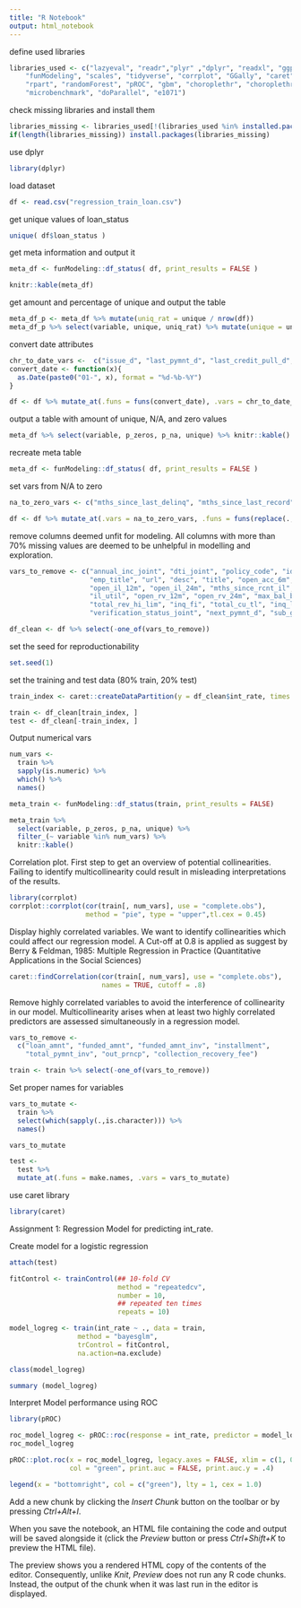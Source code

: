 ```yaml
---
title: "R Notebook"
output: html_notebook
---
```


define used libraries
```r
libraries_used <- c("lazyeval", "readr","plyr" ,"dplyr", "readxl", "ggplot2", 
    "funModeling", "scales", "tidyverse", "corrplot", "GGally", "caret",
    "rpart", "randomForest", "pROC", "gbm", "choroplethr", "choroplethrMaps",
    "microbenchmark", "doParallel", "e1071")
```

check missing libraries and install them

```r
libraries_missing <- libraries_used[!(libraries_used %in% installed.packages()[,"Package"])]
if(length(libraries_missing)) install.packages(libraries_missing)
```

use dplyr
```r
library(dplyr)
```

load dataset
```r
df <- read.csv("regression_train_loan.csv")
```

get unique values of loan_status
```r
unique( df$loan_status )
```


get meta information and output it
```r
meta_df <- funModeling::df_status( df, print_results = FALSE )

knitr::kable(meta_df)
```

get amount and percentage of unique and output the table
```r
meta_df_p <- meta_df %>% mutate(uniq_rat = unique / nrow(df))
meta_df_p %>% select(variable, unique, uniq_rat) %>% mutate(unique = unique, uniq_rat = scales::percent(uniq_rat)) %>% knitr::kable()
```

convert date attributes
```r
chr_to_date_vars <-  c("issue_d", "last_pymnt_d", "last_credit_pull_d", "next_pymnt_d", "earliest_cr_line", "next_pymnt_d")
convert_date <- function(x){
  as.Date(paste0("01-", x), format = "%d-%b-%Y")
}

df <- df %>% mutate_at(.funs = funs(convert_date), .vars = chr_to_date_vars)
```

output a table with amount of unique, N/A, and zero values
```r
meta_df %>% select(variable, p_zeros, p_na, unique) %>% knitr::kable()
```

recreate meta table
```r
meta_df <- funModeling::df_status( df, print_results = FALSE )
```

set vars from N/A to zero
```r
na_to_zero_vars <- c("mths_since_last_delinq", "mths_since_last_record", "mths_since_last_major_derog")

df <- df %>% mutate_at(.vars = na_to_zero_vars, .funs = funs(replace(., is.na(.), 0)))
```

remove columns deemed unfit for modeling. All columns with more than 70% missing values are deemed to be unhelpful in modelling and exploration.
```r
vars_to_remove <- c("annual_inc_joint", "dti_joint", "policy_code", "id", "member_id",
                    "emp_title", "url", "desc", "title", "open_acc_6m", "open_il_6m", 
                    "open_il_12m", "open_il_24m", "mths_since_rcnt_il", "total_bal_il", 
                    "il_util", "open_rv_12m", "open_rv_24m", "max_bal_bc", "all_util",
                    "total_rev_hi_lim", "inq_fi", "total_cu_tl", "inq_last_12m",
                    "verification_status_joint", "next_pymnt_d", "sub_grade", "X", "zip_code")

df_clean <- df %>% select(-one_of(vars_to_remove))
```

set the seed for reproductionability
```r
set.seed(1)
```

set the training and test data (80% train, 20% test)
```r
train_index <- caret::createDataPartition(y = df_clean$int_rate, times = 1, p = .8, list = FALSE)

train <- df_clean[train_index, ]
test <- df_clean[-train_index, ]
```

Output numerical vars
```r
num_vars <- 
  train %>% 
  sapply(is.numeric) %>% 
  which() %>% 
  names()

meta_train <- funModeling::df_status(train, print_results = FALSE)

meta_train %>%
  select(variable, p_zeros, p_na, unique) %>%
  filter_(~ variable %in% num_vars) %>%
  knitr::kable()

```

Correlation plot. First step to get an overview of potential collinearities. Failing to identify multicollinearity could result in misleading interpretations of the results.
```r
library(corrplot)
corrplot::corrplot(cor(train[, num_vars], use = "complete.obs"), 
                   method = "pie", type = "upper",tl.cex = 0.45)
```
Display highly correlated variables. We want to identify collinearities which could affect our regression model. A Cut-off at 0.8 is applied as suggest by Berry & Feldman, 1985: Multiple Regression in Practice (Quantitative Applications in the Social Sciences)

```r
caret::findCorrelation(cor(train[, num_vars], use = "complete.obs"), 
                       names = TRUE, cutoff = .8)
```

Remove highly correlated variables to avoid the interference of collinearity in our model.  Multicollinearity arises when at least two highly correlated predictors are assessed simultaneously in a regression model.
```r
vars_to_remove <- 
  c("loan_amnt", "funded_amnt", "funded_amnt_inv", "installment",
    "total_pymnt_inv", "out_prncp", "collection_recovery_fee")

train <- train %>% select(-one_of(vars_to_remove))

```

Set proper names for variables
```r
vars_to_mutate <-
  train %>%
  select(which(sapply(.,is.character))) %>%
  names()

vars_to_mutate

test <-
  test %>%
  mutate_at(.funs = make.names, .vars = vars_to_mutate)
```
use caret library
```r
library(caret)
```

Assignment 1: Regression Model for predicting int_rate.

Create model for a logistic regression
```r
attach(test)

fitControl <- trainControl(## 10-fold CV
                           method = "repeatedcv",
                           number = 10,
                           ## repeated ten times
                           repeats = 10)

model_logreg <- train(int_rate ~ ., data = train, 
                 method = "bayesglm",
                 trControl = fitControl,
                 na.action=na.exclude)

class(model_logreg)

summary (model_logreg)
```


Interpret Model performance using ROC
```r
library(pROC)

roc_model_logreg <- pROC::roc(response = int_rate, predictor = model_logreg)
roc_model_logreg

pROC::plot.roc(x = roc_model_logreg, legacy.axes = FALSE, xlim = c(1, 0), asp = NA,
               col = "green", print.auc = FALSE, print.auc.y = .4)

legend(x = "bottomright", col = c("green"), lty = 1, cex = 1.0)
```


Add a new chunk by clicking the *Insert Chunk* button on the toolbar or by pressing *Ctrl+Alt+I*.

When you save the notebook, an HTML file containing the code and output will be saved alongside it (click the *Preview* button or press *Ctrl+Shift+K* to preview the HTML file).

The preview shows you a rendered HTML copy of the contents of the editor. Consequently, unlike *Knit*, *Preview* does not run any R code chunks. Instead, the output of the chunk when it was last run in the editor is displayed.
